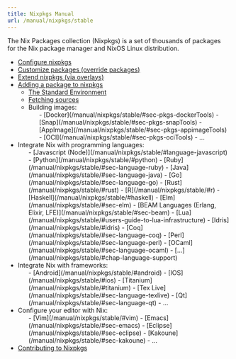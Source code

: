 ```yaml
---
title: Nixpkgs Manual
url: /manual/nixpkgs/stable
---
```


The Nix Packages collection (Nixpkgs) is a set of thousands of packages for the Nix package manager and NixOS Linux distribution.

- [Configure nixpkgs](/manual/nixpkgs/stable/#chap-packageconfig)
- [Customize packages (override packages)](/manual/nixpkgs/stable/#chap-overrides)
- [Extend nixpkgs (via overlays)](/manual/nixpkgs/stable/#chap-overlays)
- [Adding a package to nixpkgs](/manual/nixpkgs/stable/#chap-quick-start)
  - [The Standard Environment](/manual/nixpkgs/stable/#chap-stdenv)
  - [Fetching sources](/manual/nixpkgs/stable/#chap-pkgs-fetchers)
  - Building images:
    <ul class="inlinelist">
      - [Docker](/manual/nixpkgs/stable/#sec-pkgs-dockerTools) -
      [Snap](/manual/nixpkgs/stable/#sec-pkgs-snapTools) -
      [AppImage](/manual/nixpkgs/stable/#sec-pkgs-appimageTools) -
      [OCI](/manual/nixpkgs/stable/#sec-pkgs-ociTools) - ...
    </ul>
- Integrate Nix with programming languages:
  <ul class="inlinelist">
    - [Javascript (Node)](/manual/nixpkgs/stable/#language-javascript) -
    [Python](/manual/nixpkgs/stable/#python) -
    [Ruby](/manual/nixpkgs/stable/#sec-language-ruby) -
    [Java](/manual/nixpkgs/stable/#sec-language-java) -
    [Go](/manual/nixpkgs/stable/#sec-language-go) -
    [Rust](/manual/nixpkgs/stable/#rust) - [R](/manual/nixpkgs/stable/#r) -
    [Haskell](/manual/nixpkgs/stable/#haskell) -
    [Elm](/manual/nixpkgs/stable/#sec-elm) - [BEAM Languages (Erlang, Elixir,
    LFE)](/manual/nixpkgs/stable/#sec-beam) -
    [Lua](/manual/nixpkgs/stable/#users-guide-to-lua-infrastructure) -
    [Idris](/manual/nixpkgs/stable/#idris) -
    [Coq](/manual/nixpkgs/stable/#sec-language-coq) -
    [Perl](/manual/nixpkgs/stable/#sec-language-perl) -
    [OCaml](/manual/nixpkgs/stable/#sec-language-ocaml) -
    [...](/manual/nixpkgs/stable/#chap-language-support)
  </ul>
- Integrate Nix with frameworks:
  <ul class="inlinelist">
    - [Android](/manual/nixpkgs/stable/#android) -
    [IOS](/manual/nixpkgs/stable/#ios) -
    [Titanium](/manual/nixpkgs/stable/#titanium) - [Tex
    Live](/manual/nixpkgs/stable/#sec-language-texlive) -
    [Qt](/manual/nixpkgs/stable/#sec-language-qt) - ...
  </ul>
- Configure your editor with Nix:
  <ul class="inlinelist">
    - [Vim](/manual/nixpkgs/stable/#vim) -
    [Emacs](/manual/nixpkgs/stable/#sec-emacs) -
    [Eclipse](/manual/nixpkgs/stable/#sec-eclipse) -
    [Kakoune](/manual/nixpkgs/stable/#sec-kakoune) - ...
  </ul>
- [Contributing to Nixpkgs](/manual/nixpkgs/stable/#chap-submitting-changes)
